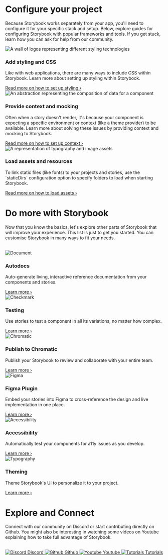 

<Meta title="Configure your project" />

# Configure your project

Because Storybook works separately from your app, you'll need to configure it for your specific stack and setup. Below, explore guides for configuring Storybook with popular frameworks and tools. If you get stuck, learn how you can ask for help from our community.

<div className="sb-section">
  <div className="sb-section-item">
    <img
      src={Styling}
      alt="A wall of logos representing different styling technologies"
    />
    <div className="sb-block">
      <h3>Add styling and CSS</h3>
      <p>Like with web applications, there are many ways to include CSS within Storybook. Learn more about setting up styling within Storybook.</p>
      <a
        href="https://storybook.js.org/docs/solid/configure/styling-and-css"
        target="_blank"
      >
        Read more on how to set up styling 
        <span className="sb-chevron">&#8250;</span>
      </a>
    </div>
  </div>
  <div className="sb-section-item">
    <img
      src={Context}
      alt="An abstraction representing the composition of data for a component"
    />
    <div className="sb-block">
      <h3>Provide context and mocking</h3>
      <p>Often when a story doesn't render, it's because your component is
        expecting a specific environment or context (like a theme provider) to be available. 
        Learn more about solving these issues by providing context and mocking to Storybook.</p>
      <a
        href="https://storybook.js.org/docs/solid/writing-stories/decorators#context-for-mocking"
        target="_blank"
      >Read more on how to set up context <span className="sb-chevron">&#8250;</span></a>
    </div>
  </div>
  <div className="sb-section-item">
    <img src={Assets} alt="A representation of typography and image assets" />
    <div className="sb-block">
      <h3>Load assets and resources</h3>
      <p>To link static files (like fonts) to your projects and stories, use the `staticDirs` configuration option to specify folders to load when starting Storybook.</p>
      <a
        href="https://storybook.js.org/docs/solid/configure/images-and-assets"
        target="_blank"
      >Read more on how to load assets <span className="sb-chevron">&#8250;</span></a>
    </div>
  </div>
</div>

# Do more with Storybook

Now that you know the basics, let's explore other parts of Storybook that will improve your experience. This list is just to get you started. You can customise Storybook in many ways to fit your needs.

<br />

<div className="sb-section">
  <div className="sb-features-grid-container">
    <div className="sb-grid-item">
      <img src={Document} alt="Document" />
      <h3>Autodocs</h3>
      <p>Auto-generate living, interactive reference documentation from your components and stories.</p>
      <a
        href="https://storybook.js.org/docs/solid/writing-docs/autodocs"
        target="_blank"
      >Learn more <span className="sb-chevron">&#8250;</span></a>
    </div>
    <div className="sb-grid-item">
      <img src={Checkmark} alt="Checkmark" />
      <h3>Testing</h3>
      <p>Use stories to test a component in all its variations, no matter how complex.</p>
      <a
        href="https://storybook.js.org/docs/solid/writing-tests/introduction"
        target="_blank"
      >Learn more <span className="sb-chevron">&#8250;</span></a>
    </div>
    <div className="sb-grid-item">
      <img src={Chromatic} alt="Chromatic" />
      <h3>Publish to Chromatic</h3>
      <p>Publish your Storybook to review and collaborate with your entire team.</p>
      <a
        href="https://storybook.js.org/docs/solid/sharing/publish-storybook#publish-storybook-with-chromatic"
        target="_blank"
      >Learn more <span className="sb-chevron">&#8250;</span></a>
    </div>
    <div className="sb-grid-item">
      <img src={Figma} alt="Figma" />
      <h3>Figma Plugin</h3>
      <p>Embed your stories into Figma to cross-reference the design and live implementation in one place.</p>
      <a
        href="https://storybook.js.org/docs/solid/sharing/design-integrations#embed-storybook-in-figma-with-the-plugin"
        target="_blank"
      >Learn more <span className="sb-chevron">&#8250;</span></a>
    </div>
    <div className="sb-grid-item">
      <img src={Accessibility} alt="Accessibility" />
      <h3>Accessibility</h3>
      <p>Automatically test your components for a11y issues as you develop.</p>
      <a
        href="https://storybook.js.org/docs/solid/writing-tests/accessibility-testing"
        target="_blank"
      >Learn more <span className="sb-chevron">&#8250;</span></a>
    </div>
    <div className="sb-grid-item">
      <img src={Typography} alt="Typography" />
      <h3>Theming</h3>
      <p>Theme Storybook's UI to personalize it to your project.</p>
      <a
        href="https://storybook.js.org/docs/solid/configure/theming"
        target="_blank"
      >Learn more <span className="sb-chevron">&#8250;</span></a>
    </div>
  </div>
</div>

# Explore and Connect

Connect with our community on Discord or start contributing directly on Github. You might also be interesting in watching some videos on Youtube explaining how to take full advantage of Storybook.

<br />

<div className="sb-section">
  <div className="sb-card-grid-container">
    <a
      className="sb-explore-card"
      href="https://discord.gg/storybook"
      target="_blank"
    >
      <img src={Discord} alt="Discord" />
      <span>Discord</span>
    </a>
    <a
      className="sb-explore-card"
      href="https://github.com/storybookjs/storybook"
      target="_blank"
    >
      <img src={Github} alt="Github" />
      <span>Github</span>
    </a>
    <a
      className="sb-explore-card"
      href="https://www.youtube.com/@chromaticui"
      target="_blank"
    >
      <img src={Youtube} alt="Youtube" />
      <span>Youtube</span>
    </a>
    <a
      className="sb-explore-card"
      href="https://storybook.js.org/tutorials/"
      target="_blank"
    >
      <img src={Tutorials} alt="Tutorials" />
      <span>Tutorials</span>
    </a>
  </div>
</div>

<style>
  {`
  .sb-section {
    width: 100%;
    margin-bottom: 64px;
  }

  .sb-section img {
    border-radius: 10px;
    max-height: 170px;
  }

  .sb-section-item {
    width: 100%;
    margin-bottom: 20px;
    width: 100%;
    display: flex;
    gap: 18px;
    align-items: center;
  }

  .sb-section-item a,
  .sb-grid-item a {
    font-size: 13px;
    transition: transform 150ms ease-out,color 150ms ease-out;
  }

  .sb-section-item img {
    width: 297px;
  }

  .sb-section-item a > p,
  .sb-grid-item a > p {
    all: unset;
  }

  .sb-block {
    flex: 1;
    margin-left: 10px;
  }

  .sb-chevron {
    margin-left: 5px;
  }

  .sb-features-grid-container {
    display: grid;
    grid-template-columns: repeat(3, 1fr);
    grid-gap: 40px 20px;
  }

  .sb-grid-item img {
    max-height: 48px;
    margin-bottom: 12px;
  }

  .sb-card-grid-container {
    display: grid;
    grid-template-columns: repeat(4, 1fr);
    grid-gap: 20px;
  }

  .sb-explore-card {
    border-radius: 8px;
    border: 2px solid #00000010;
    padding: 20px;
    display: grid;
    justify-content: center;
    font-weight: 700;
    transition: background 150ms ease-out, border 150ms ease-out, transform 150ms ease-out;
    color: #333333;
    gap: 8px;
  }

  .sb-explore-card:hover {
    border-color: #1EA7FD50;
    transform: translate3d(0, -3px, 0);
    box-shadow: rgba(0, 0, 0, 0.08) 0 3px 10px 0;
  }

  .sb-explore-card:active {
    border-color: #1EA7FD;
    transform: translate3d(0, 0, 0);
  }

  .sb-card-background {
    width: 100%;
    height: 150px;
    background-color: #ccc;
  }

  @media screen and (max-width: 600px) {
    .sb-section-item {
      flex-direction: column;
      align-items: flex-start;
    }
    .sb-block {
      margin-left: 0;
      margin-top: 10px;
    }
    .sb-features-grid-container {
      grid-template-columns: repeat(1, 1fr);
    }
    .sb-card-grid-container {
      grid-template-columns: repeat(2, 1fr);
    }
  }
  `}
</style>
